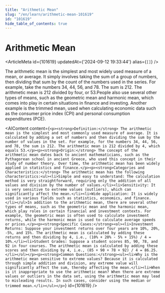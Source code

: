 ```yaml
---
title: "Arithmetic Mean"
slug: "/en/learn/arithmetic-mean-101619"
id: "101619"
hide_table_of_contents: true
---
```



# Arithmetic Mean

<ArticleMeta id={101619} updatedAt={'2024-09-12 19:33:44'} alias={`[]`} />
<div className='border-solid border-b border-t-0 my-4 border-[var(--ifm-color-gray-300)]' />

The arithmetic mean is the simplest and most widely used measure of a mean, or average. It simply involves taking the sum of a group of numbers, then dividing that sum by the count of the numbers used in the series. For example, take the numbers 34, 44, 56, and 78. The sum is 212. The arithmetic mean is 212 divided by four, or 53.People also use several other types of means, such as the geometric mean and harmonic mean, which comes into play in certain situations in finance and investing. Another example is the trimmed mean, used when calculating economic data such as the consumer price index (CPI) and personal consumption expenditures (PCE).

<AIContent content={`<p><strong>Definition:</strong> The arithmetic mean is the simplest and most commonly used measure of average. It is calculated by adding a set of numbers and then dividing the sum by the number of values in the set. For example, for the numbers 34, 44, 56, and 78, the sum is 212. The arithmetic mean is 212 divided by 4, which equals 53.</p><p><strong>Origin:</strong> The concept of the arithmetic mean dates back to ancient mathematicians, such as the Pythagorean school in ancient Greece, who used this concept in their study of number theory. Over time, the arithmetic mean has been widely applied in statistics and finance.</p><p><strong>Categories and Characteristics:</strong> The arithmetic mean has the following characteristics:<ul><li>Simple and easy to understand: The calculation method is very straightforward, requiring only the addition of all values and division by the number of values.</li><li>Sensitivity: It is very sensitive to extreme values (outliers), which can significantly affect the mean.</li><li>Wide application: It is widely used in various fields such as statistics, economics, and finance.</li></ul>In addition to the arithmetic mean, there are several other types of means, such as the geometric mean and the harmonic mean, which play roles in certain financial and investment contexts. For example, the geometric mean is often used to calculate investment returns, while the harmonic mean is used to calculate average speeds or prices.</p><p><strong>Specific Cases:</strong><ol><li>Investment Returns: Suppose your investment returns over four years are 10%, 20%, -5%, and 15%. The arithmetic mean is calculated by adding these returns and then dividing by 4, i.e., (10% + 20% - 5% + 15%) / 4 = 10%.</li><li>Student Grades: Suppose a student scores 85, 90, 78, and 92 in four courses. The arithmetic mean is calculated by adding these scores and then dividing by 4, i.e., (85 + 90 + 78 + 92) / 4 = 86.25.</li></ol></p><p><strong>Common Questions:</strong><ul><li>Why is the arithmetic mean sensitive to extreme values? Because it is calculated through simple addition and division, any extreme value will significantly affect the sum, thereby affecting the mean.</li><li>When is it inappropriate to use the arithmetic mean? When there are extreme values or outliers in the data set, using the arithmetic mean may lead to misleading results. In such cases, consider using the median or trimmed mean.</li></ul></p>`} id={101619} />
